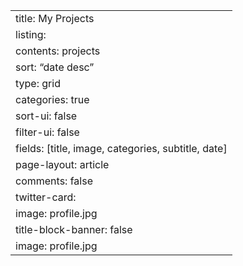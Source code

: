 ---
title: My Projects
listing:
  contents: projects
  sort: "date desc"
  type: grid
  categories: true
  sort-ui: false
  filter-ui: false
  fields: [title, image, categories, subtitle, date]
page-layout: article
comments: false
twitter-card:
  image: profile.jpg
title-block-banner: false
image: profile.jpg
---